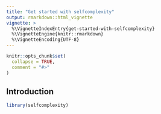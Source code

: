 ```yaml
---
title: "Get started with selfcomplexity"
output: rmarkdown::html_vignette
vignette: >
  %\VignetteIndexEntry{get-started-with-selfcomplexity}
  %\VignetteEngine{knitr::rmarkdown}
  %\VignetteEncoding{UTF-8}
---
```


```r
knitr::opts_chunk$set(
  collapse = TRUE,
  comment = "#>"
)
```

Introduction
------------




```r
library(selfcomplexity)
```
